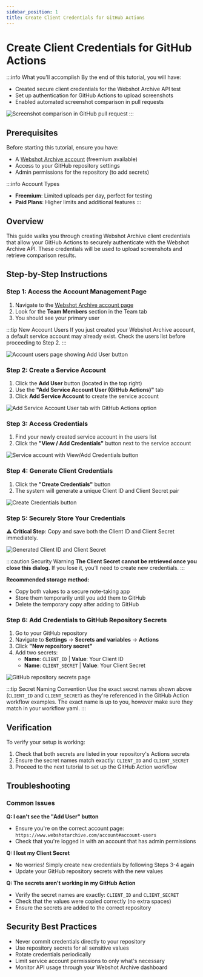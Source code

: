 ```yaml
---
sidebar_position: 1
title: Create Client Credentials for GitHub Actions
---
```



# Create Client Credentials for GitHub Actions

:::info What you'll accomplish
By the end of this tutorial, you will have:

- Created secure client credentials for the Webshot Archive API test
- Set up authentication for GitHub Actions to upload screenshots
- Enabled automated screenshot comparison in pull requests

<Image
  src="/img/screenshots/gha-screenshot-compare.png"
  alt="Screenshot comparison in GitHub pull request"
/>
:::

## Prerequisites

Before starting this tutorial, ensure you have:

- A [Webshot Archive account](https://www.webshotarchive.com) (freemium available)
- Access to your GitHub repository settings
- Admin permissions for the repository (to add secrets)

:::info Account Types

- **Freemium**: Limited uploads per day, perfect for testing
- **Paid Plans**: Higher limits and additional features
  :::

## Overview

This guide walks you through creating Webshot Archive client credentials that allow your GitHub Actions to securely authenticate with the Webshot Archive API. These credentials will be used to upload screenshots and retrieve comparison results.

## Step-by-Step Instructions

### Step 1: Access the Account Management Page

1. Navigate to the [Webshot Archive account page](https://www.webshotarchive.com/account#account-users)
2. Look for the **Team Members** section in the Team tab
3. You should see your primary user

:::tip New Account Users
If you just created your Webshot Archive account, a default service account may already exist. Check the users list before proceeding to Step 2.
:::

<Image
  src="/img/screenshots/account-add-user-1.1.png"
  alt="Account users page showing Add User button"
/>

### Step 2: Create a Service Account

1. Click the **Add User** button (located in the top right)
2. Use the **"Add Service Account User (GitHub Actions)"** tab
3. Click **Add Service Account** to create the service account

<Image
  src="/img/screenshots/account-add-user-2.1.png"
  alt="Add Service Account User tab with GitHub Actions option"
/>

### Step 3: Access Credentials

1. Find your newly created service account in the users list
2. Click the **"View / Add Credentials"** button next to the service account

<Image
  src="/img/screenshots/account-add-user-3.1.png"
  alt="Service account with View/Add Credentials button"
/>

### Step 4: Generate Client Credentials

1. Click the **"Create Credentials"** button
2. The system will generate a unique Client ID and Client Secret pair

<Image
  src="/img/screenshots/account-add-user-4.1.png"
  alt="Create Credentials button"
/>

### Step 5: Securely Store Your Credentials

**⚠️ Critical Step**: Copy and save both the Client ID and Client Secret immediately.

<Image
  src="/img/screenshots/account-add-user-5.1.png"
  alt="Generated Client ID and Client Secret"
/>

:::caution Security Warning
**The Client Secret cannot be retrieved once you close this dialog.** If you lose it, you'll need to create new credentials.
:::

**Recommended storage method:**

- Copy both values to a secure note-taking app
- Store them temporarily until you add them to GitHub
- Delete the temporary copy after adding to GitHub

### Step 6: Add Credentials to GitHub Repository Secrets

1. Go to your GitHub repository
2. Navigate to **Settings** → **Secrets and variables** → **Actions**
3. Click **"New repository secret"**
4. Add two secrets:
   - **Name**: `CLIENT_ID` | **Value**: Your Client ID
   - **Name**: `CLIENT_SECRET` | **Value**: Your Client Secret

<Image
  src="/img/screenshots/account-add-user-6.png"
  alt="GitHub repository secrets page"
/>

:::tip Secret Naming Convention
Use the exact secret names shown above (`CLIENT_ID` and `CLIENT_SECRET`) as they're referenced in the GitHub Action workflow examples.
The exact name is up to you, however make sure they match in your workflow yaml.
:::

## Verification

To verify your setup is working:

1. Check that both secrets are listed in your repository's Actions secrets
2. Ensure the secret names match exactly: `CLIENT_ID` and `CLIENT_SECRET`
3. Proceed to the next tutorial to set up the GitHub Action workflow

## Troubleshooting

### Common Issues

**Q: I can't see the "Add User" button**

- Ensure you're on the correct account page: `https://www.webshotarchive.com/account#account-users`
- Check that you're logged in with an account that has admin permissions

**Q: I lost my Client Secret**

- No worries! Simply create new credentials by following Steps 3-4 again
- Update your GitHub repository secrets with the new values

**Q: The secrets aren't working in my GitHub Action**

- Verify the secret names are exactly: `CLIENT_ID` and `CLIENT_SECRET`
- Check that the values were copied correctly (no extra spaces)
- Ensure the secrets are added to the correct repository

## Security Best Practices

- Never commit credentials directly to your repository
- Use repository secrets for all sensitive values
- Rotate credentials periodically
- Limit service account permissions to only what's necessary
- Monitor API usage through your Webshot Archive dashboard
